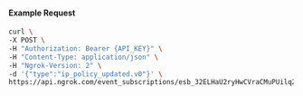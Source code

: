 #### Example Request

```bash
curl \
-X POST \
-H "Authorization: Bearer {API_KEY}" \
-H "Content-Type: application/json" \
-H "Ngrok-Version: 2" \
-d '{"type":"ip_policy_updated.v0"}' \
https://api.ngrok.com/event_subscriptions/esb_32ELHaU2ryHwCVraCMuPUilq2Rq/sources
```
